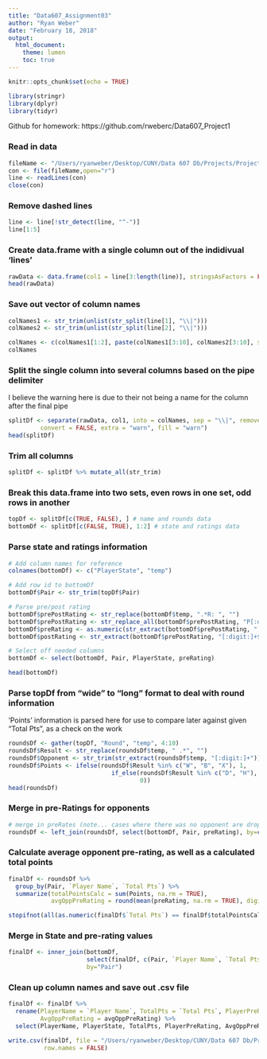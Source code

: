 ```yaml
---
title: "Data607_Assignment03"
author: "Ryan Weber"
date: "February 18, 2018"
output: 
  html_document:
    theme: lumen
    toc: true
---
```


```r
knitr::opts_chunk$set(echo = TRUE)
```


```r
library(stringr)
library(dplyr)
library(tidyr)
```

Github for homework: https://github.com/rweberc/Data607_Project1

  
### Read in data  
```r
fileName <- "/Users/ryanweber/Desktop/CUNY/Data 607 Db/Projects/Project 1/rawdata.txt"
con <- file(fileName,open="r")
line <- readLines(con)
close(con)
```  
  
  
### Remove dashed lines 
```r
line <- line[!str_detect(line, "^-")]
line[1:5]
```

  
  
### Create data.frame with a single column out of the indidivual 'lines'
```r
rawData <- data.frame(col1 = line[3:length(line)], stringsAsFactors = FALSE)
head(rawData)  
```  

  
### Save out vector of column names
```r
colNames1 <- str_trim(unlist(str_split(line[1], "\\|")))
colNames2 <- str_trim(unlist(str_split(line[2], "\\|")))

colNames <- c(colNames1[1:2], paste(colNames1[3:10], colNames2[3:10], sep=" "))
colNames
```

  
### Split the single column into several columns based on the pipe delimiter
I believe the warning here is due to their not being a name for the column after the final pipe
```r
splitDf <- separate(rawData, col1, into = colNames, sep = "\\|", remove = TRUE,
         convert = FALSE, extra = "warn", fill = "warn")
head(splitDf)
```

  
### Trim all columns
```r
splitDf <- splitDf %>% mutate_all(str_trim)
```

  
### Break this data.frame into two sets, even rows in one set, odd rows in another
```r
topDf <- splitDf[c(TRUE, FALSE), ] # name and rounds data
bottomDf <- splitDf[c(FALSE, TRUE), 1:2] # state and ratings data
```

  
### Parse state and ratings information
```r
# Add column names for reference
colnames(bottomDf) <- c("PlayerState", "temp")

# Add row id to bottomDf
bottomDf$Pair <- str_trim(topDf$Pair)

# Parse pre/post rating
bottomDf$prePostRating <- str_replace(bottomDf$temp, ".*R: ", "")
bottomDf$prePostRating <- str_replace_all(bottomDf$prePostRating, "P[:digit:]+", "")
bottomDf$preRating <- as.numeric(str_extract(bottomDf$prePostRating, "[:digit:]+"))
bottomDf$postRating <- str_extract(bottomDf$prePostRating, "[:digit:]+$")

# Select off needed columns
bottomDf <- select(bottomDf, Pair, PlayerState, preRating)

head(bottomDf)
```

  
### Parse topDf from "wide" to "long" format to deal with round information
'Points' information is parsed here for use to compare later against given "Total Pts", as a check on the work
```r
roundsDf <- gather(topDf, "Round", "temp", 4:10)
roundsDf$Result <- str_replace(roundsDf$temp, " .*", "")
roundsDf$Opponent <- str_trim(str_extract(roundsDf$temp, "[:digit:]+"))
roundsDf$Points <- ifelse(roundsDf$Result %in% c("W", "B", "X"), 1,
                             if_else(roundsDf$Result %in% c("D", "H"), .5,
                                     0))
head(roundsDf)
```

  
### Merge in pre-Ratings for opponents
```r
# merge in preRates (note... cases where there was no opponent are dropped here)
roundsDf <- left_join(roundsDf, select(bottomDf, Pair, preRating), by=c("Opponent"="Pair"))
```

  
### Calculate average opponent pre-rating, as well as a calculated total points 
```r
finalDf <- roundsDf %>% 
  group_by(Pair, `Player Name`, `Total Pts`) %>%
  summarize(totalPointsCalc = sum(Points, na.rm = TRUE),
            avgOppPreRating = round(mean(preRating, na.rm = TRUE), digits=0))

stopifnot(all(as.numeric(finalDf$`Total Pts`) == finalDf$totalPointsCalc))
```

  
### Merge in State and pre-rating values
```r
finalDf <- inner_join(bottomDf, 
                      select(finalDf, c(Pair, `Player Name`, `Total Pts`, avgOppPreRating)),
                      by="Pair")
```

  
### Clean up column names and save out .csv file
```r
finalDf <- finalDf %>%
  rename(PlayerName = `Player Name`, TotalPts = `Total Pts`, PlayerPreRating = `preRating`,
         AvgOppPreRating = avgOppPreRating) %>%
  select(PlayerName, PlayerState, TotalPts, PlayerPreRating, AvgOppPreRating)

write.csv(finalDf, file = "/Users/ryanweber/Desktop/CUNY/Data 607 Db/Projects/Project 1/chess.csv",
          row.names = FALSE)
```

